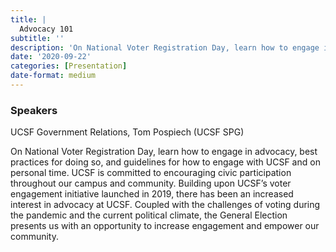 ```yaml
---
title: |
  Advocacy 101
subtitle: ''
description: 'On National Voter Registration Day, learn how to engage in advocacy, best practices for doing so, and guidelines for how to engage with UCSF and on personal time. '
date: '2020-09-22'
categories: [Presentation]
date-format: medium 
---
```


### Speakers  
UCSF Government Relations, Tom Pospiech (UCSF SPG)

On National Voter Registration Day, learn how to engage in advocacy, best practices for doing so, and guidelines for how to engage with UCSF and on personal time. UCSF is committed to encouraging civic participation throughout our campus and community. Building upon UCSF's voter engagement initiative launched in 2019, there has been an increased interest in advocacy at UCSF. Coupled with the challenges of voting during the pandemic and the current political climate, the General Election presents us with an opportunity to increase engagement and empower our community.

